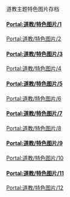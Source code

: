 道教主题特色图片存档

====
[[Portal:道教/特色图片/1|Portal:道教/特色图片/1]]
{{Portal:道教/特色图片/1}}
====
[[Portal:道教/特色图片/2|Portal:道教/特色图片/2]]
{{Portal:道教/特色图片/2}}
====
[[Portal:道教/特色图片/3|Portal:道教/特色图片/3]]
{{Portal:道教/特色图片/3}}
====
[[Portal:道教/特色图片/4|Portal:道教/特色图片/4]]
{{Portal:道教/特色图片/4}}
====
[[Portal:道教/特色图片/5|Portal:道教/特色图片/5]]
{{Portal:道教/特色图片/5}}
====
[[Portal:道教/特色图片/6|Portal:道教/特色图片/6]]
{{Portal:道教/特色图片/6}}
====
[[Portal:道教/特色图片/7|Portal:道教/特色图片/7]]
{{Portal:道教/特色图片/7}}
====
[[Portal:道教/特色图片/8|Portal:道教/特色图片/8]]
{{Portal:道教/特色图片/8}}
====
[[Portal:道教/特色图片/9|Portal:道教/特色图片/9]]
{{Portal:道教/特色图片/9}}
====
[[Portal:道教/特色图片/10|Portal:道教/特色图片/10]]
{{Portal:道教/特色图片/10}}
====
[[Portal:道教/特色图片/11|Portal:道教/特色图片/11]]
{{Portal:道教/特色图片/11}}
====
[[Portal:道教/特色图片/12|Portal:道教/特色图片/12]]
{{Portal:道教/特色图片/12}}